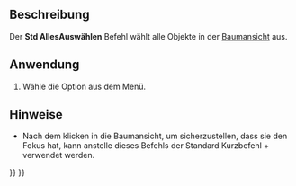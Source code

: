 <languages/>

{{Docnav/de
|[[Std_BoxElementSelection/de|RechteckElementAuswahl]]
|[[Std_Delete/de|Löschen]]
|[[Std_Edit_Menu/de|Std Menü Bearbeiten]]
|IconL=Std_BoxElementSelection.svg
|IconR=Std_Delete.svg
|IconC=Freecad.svg
}}

{{GuiCommand/de
|Name=Std SelectAll
|Name/de=Std AllesAuswählen
|MenuLocation=Bearbeiten → Alles auswählen
|Workbenches=Alle
|SeeAlso=[[Std_BoxSelection/de|Std Rechteckauswahl]], [[Std_BoxElementSelection/de|Std RechteckElementAuswahl]], [[Part_BoxSelection/de|Part RechteckAuswahl]]
}}

<span id="Description"></span>
== Beschreibung ==

Der '''Std AllesAuswählen''' Befehl wählt alle Objekte in der [[Tree_view/de|Baumansicht]] aus.

<span id="Usage"></span>
==Anwendung==


# Wähle die {{MenuCommand|Bearbeiten → [[Image:Std_SelectAll.svg|16px]] Alles auswählen}} Option aus dem Menü.

<span id="Notes"></span>
==Hinweise==

* Nach dem klicken in die Baumansicht, um sicherzustellen, dass sie den Fokus hat, kann anstelle dieses Befehls der Standard Kurzbefehl {{KEY|Strg}}+{{KEY|A}} verwendet werden.


{{Docnav/de
|[[Std_BoxElementSelection/de|RechteckElementAuswahl]]
|[[Std_Delete/de|Löschen]]
|[[Std_Edit_Menu/de|Std Menü Bearbeiten]]
|IconL=Std_BoxElementSelection.svg
|IconR=Std_Delete.svg
|IconC=Freecad.svg
}}

{{Std_Base_navi{{#translation:}}}}
{{Userdocnavi{{#translation:}}}}